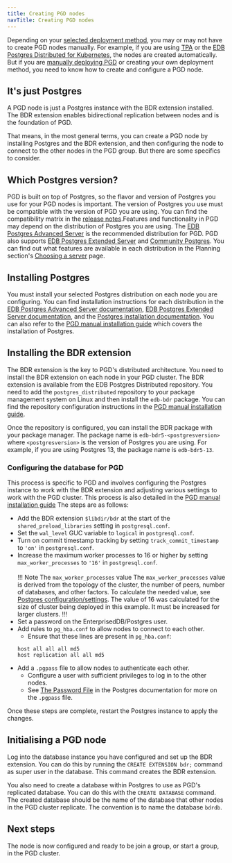 ```yaml
---
title: Creating PGD nodes
navTitle: Creating PGD nodes
---
```


Depending on your [selected deployment method](../deploy-config), you may or may not have to create PGD nodes manually. For example, if you are using [TPA](../deploy-config/deploy-tpa/deploying/) or the [EDB Postgres Distributed for Kubernetes](../deploy-config/deploy-kubernetes/), the nodes are created automatically. But if you are [manually deploying PGD](../deploy-config/deploy-manual/deploying/) or creating your own deployment method, you need to know how to create and configure a PGD node.

## It's just Postgres

A PGD node is just a Postgres instance with the BDR extension installed. The BDR extension enables bidirectional replication between nodes and is the foundation of PGD. 

That means, in the most general terms, you can create a PGD node by installing Postgres and the BDR extension, and then configuring the node to connect to the other nodes in the PGD group. But there are some specifics to consider.

## Which Postgres version?

PGD is built on top of Postgres, so the flavor and version of Postgres you use for your PGD nodes is important. The version of Postgres you use must be compatible with the version of PGD you are using. You can find the compatibility matrix in the [release notes](../release-notes).Features and functionality in PGD may depend on the distribution of Postgres you are using. The [EDB Postgres Advanced Server](/epas/) is the recommended distribution for PGD. PGD also supports [EDB Postgres Extended Server](/pge/) and [Community Postgres](https://www.postgresql.org/). You can find out what features are available in each distribution in the Planning section's [Choosing a server](../planning/choosing_server) page.

## Installing Postgres

You must install your selected Postgres distribution on each node you are configuring. You can find installation instructions for each distribution in the [EDB Postgres Advanced Server documentation](/epas/latest/installing/), [EDB Postgres Extended Server documentation](/pge/latest/installing/), and the [Postgres installation documentation](/supported-open-source/postgresql/installing/). You can also refer to the [PGD manual installation guide](../deploy-config/deploy-manual/deploying/02-install-postgres) which covers the installation of Postgres.

## Installing the BDR extension

The BDR extension is the key to PGD's distributed architecture. You need to install the BDR extension on each node in your PGD cluster. The BDR extension is available from the EDB Postgres Distributed repository. You need to add the `postgres_distributed` repository to your package management system on Linux and then install the `edb-bdr` package. You can find the repository configuration instructions in the [PGD manual installation guide](../deploy-config/deploy-manual/deploying/03-configuring-repositories).

Once the repository is configured, you can install the BDR package with your package manager. The package name is `edb-bdr5-<postgresversion>` where `<postgresversion>` is the version of Postgres you are using. For example, if you are using Postgres 13, the package name is `edb-bdr5-13`.

### Configuring the database for PGD

This process is specific to PGD and involves configuring the Postgres instance to work with the BDR extension and adjusting various settings to work with the PGD cluster. This process is also detailed in the [PGD manual installation guide](../deploy-config/deploy-manual/deploying/04-installing-software) The steps are as follows:

  * Add the BDR extension `$libdir/bdr` at the start of the `shared_preload_libraries` setting in `postgresql.conf`.
  * Set the `wal_level` GUC variable to `logical` in `postgresql.conf`.
  * Turn on commit timestamp tracking by setting `track_commit_timestamp` to `'on'` in `postgresql.conf`.
  * Increase the maximum worker processes to 16 or higher by setting `max_worker_processes` to `'16'` in `postgresql.conf`.<br/><br/>
  !!! Note The `max_worker_processes` value
  The `max_worker_processes` value is derived from the topology of the cluster, the number of peers, number of databases, and other factors. 
  To calculate the needed value, see [Postgres configuration/settings](../../../postgres-configuration/#postgres-settings).
  The value of 16 was calculated for the size of cluster being deployed in this example. It must be increased for larger clusters.
  !!!
  * Set a password on the EnterprisedDB/Postgres user.
  * Add rules to `pg_hba.conf` to allow nodes to connect to each other.
    * Ensure that these lines are present in `pg_hba.conf`:
    ```
    host all all all md5
    host replication all all md5
    ```
  * Add a `.pgpass` file to allow nodes to authenticate each other.
    * Configure a user with sufficient privileges to log in to the other nodes.
    * See [The Password File](https://www.postgresql.org/docs/current/libpq-pgpass.html) in the Postgres documentation for more on the `.pgpass` file. 

Once these steps are complete, restart the Postgres instance to apply the changes.

## Initialising a PGD node

Log into the database instance you have configured and set up the BDR extension. 
You can do this by running the `CREATE EXTENSION bdr;` command as super user in the database. 
This command creates the BDR extension. 

You also need to create a database within Postgres to use as PGD's replicated database. 
You can do this with the `CREATE DATABASE` command. 
The created database should be the name of the database that other nodes in the PGD cluster replicate. The convention is to name the database `bdrdb`.

## Next steps

The node is now configured and ready to be join a group, or start a group, in the PGD cluster.


